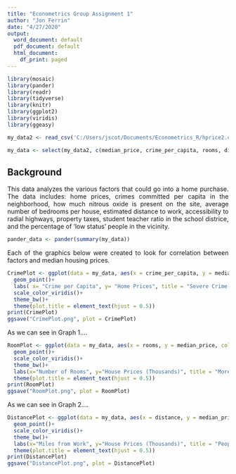 ---
title: "Econometrics Group Assignment 1"
author: "Jon Ferrin"
date: "4/27/2020"
output:
  word_document: default
  pdf_document: default
  html_document:
    df_print: paged
---

```{r, include=FALSE}
library(mosaic)
library(pander)
library(readr)
library(tidyverse)
library(knitr)
library(ggplot2)
library(viridis)
library(ggeasy)
```


```{r, error=FALSE, include=FALSE}
my_data2 <- read_csv('C:/Users/jscot/Documents/Econometrics_R/hprice2.csv')

my_data <- select(my_data2, c(median_price, crime_per_capita, rooms, distance))

```

## Background
<style>
body {
text-align: justify}
</style>

This data analyzes the various factors that could go into a home purchase. The data includes: home prices, crimes committed per capita in the neighborhood, how much nitrous oxide is present on the site, average number of bedrooms per house, estimated distance to work, accessibility to radial highways, property taxes, student teacher ratio in the school districe, and the percentage of 'low status' people in the vicinity.  


```{r, include=FALSE}
pander_data <- pander(summary(my_data))
```

Each of the graphics below were created to look for correlation between factors and median housing prices. 



```{r, echo=FALSE, include=FALSE}
CrimePlot <- ggplot(data = my_data, aes(x = crime_per_capita, y = median_price, color=crime_per_capita))+
  geom_point()+
  labs( x= "Crime per Capita", y= "Home Prices", title = "Severe Crime Appears Socioeconomic", subtitle = "Graph 1")+
  scale_color_viridis()+
  theme_bw()+
  theme(plot.title = element_text(hjust = 0.5))
print(CrimePlot)
ggsave("CrimePlot.png", plot = CrimePlot)
```

As we can see in Graph 1....

```{r, echo=FALSE, include=FALSE}
RoomPlot <- ggplot(data = my_data, aes(x = rooms, y = median_price, color=rooms))+ 
  geom_point()+
  scale_color_viridis()+
  theme_bw()+
  labs(x="Number of Rooms", y="House Prices (Thousands)", title = "More Rooms = More Money", subtitle = "Graph 2")+
  theme(plot.title = element_text(hjust = 0.5))
print(RoomPlot)
ggsave("RoomPlot.png", plot = RoomPlot)

```

As we can see in Graph 2.... 

```{r, echo=FALSE, include=FALSE}
DistancePlot <- ggplot(data = my_data, aes(x = distance, y = median_price, color=distance))+ 
  geom_point()+
  scale_color_viridis()+
  theme_bw()+
  labs(x="Miles from Work", y="House Prices (Thousands)", title = "People Don't Mind Travelling", subtitle = "Graph 3")+
  theme(plot.title = element_text(hjust = 0.5))
print(DistancePlot)
ggsave("DistancePlot.png", plot = DistancePlot)
```



